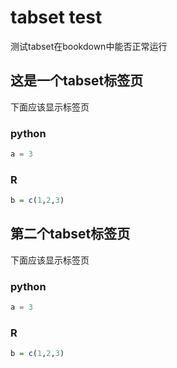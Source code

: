 # tabset test

测试tabset在bookdown中能否正常运行

## 这是一个tabset标签页 {.tabset}

下面应该显示标签页

### python

```python
a = 3
```

### R

```r
b = c(1,2,3)
```

## 第二个tabset标签页 {.tabset}

下面应该显示标签页

### python

```python
a = 3
```

### R

```r
b = c(1,2,3)
```